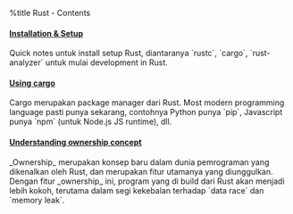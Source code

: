 %title Rust - Contents
====[[Rust/Installation & Setup|Installation & Setup]]====
Quick notes untuk install setup Rust, diantaranya `rustc`, `cargo`, `rust-analyzer`
untuk mulai development in Rust.

====[[Rust/Cargo|Using cargo]]====
Cargo merupakan package manager dari Rust. Most modern programming language
pasti punya sekarang, contohnya Python punya `pip`, Javascript punya `npm`
(untuk Node.js JS runtime), dll.

====[[Rust/Ownership|Understanding ownership concept]]====
_Ownership_ merupakan konsep baru dalam dunia pemrograman yang dikenalkan oleh
Rust, dan merupakan fitur utamanya yang diunggulkan.  Dengan fitur _ownership_
ini, program yang di build dari Rust akan menjadi lebih kokoh, terutama dalam
segi kekebalan terhadap `data race` dan `memory leak`.
